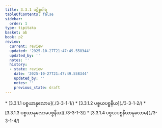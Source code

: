 ```yaml
---
title: 3.3.1 ပဋိစ္စဝါရ
tableOfContents: false
sidebar:
  order: 1
type: tipitaka
basket: ab
book: p2
review:
  current: review
  updated: '2025-10-27T21:47:49.558344'
  updated_by: ''
  notes: ''
  history:
  - state: review
    date: '2025-10-27T21:47:49.558344'
    updated_by: ''
    notes: ''
    previous_state: draft
---
```



<ReviewStatus review={frontmatter.review} showDetails={true} />

<HypothesisAnnotation frontmatter={frontmatter} />

<DynamicBreadcrumb />



<TableOfContents book="p2" section="3.3.1">
* [3.3.1.1 ပစ္စယာနုလောမ](./3-3-1-1/)
* [3.3.1.2 ပစ္စယပစ္စနီယ](./3-3-1-2/)
* [3.3.1.3 ပစ္စယာနုလောမပစ္စနီယ](./3-3-1-3/)
* [3.3.1.4 ပစ္စယပစ္စနီယာနုလောမ](./3-3-1-4/)
</TableOfContents>